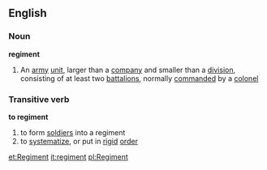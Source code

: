 ==English==
===Noun===
{{wikipedia}}
'''regiment'''
#An [[army]] [[unit]], larger than a [[company]] and smaller than a [[division]], consisting of at least two [[battalion]]s, normally [[commanded]] by a [[colonel]]
===Transitive verb===
'''to regiment'''
#to form [[soldier]]s into a regiment
#to [[systematize]], or put in [[rigid]] [[order]]

[[et:Regiment]]
[[it:regiment]]
[[pl:Regiment]]